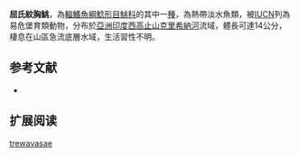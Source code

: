 {{Speciesbox
| name = 屈氏紋胸鮡
| status = VU
| status_system = IUCN3.1
| image = 
| image_width = 250px
| genus = Glyptothorax
| species = trewavasae
| authority = [[Hora|Hora]], 1938
| synonyms = 
}}
'''屈氏紋胸鮡'''，為[[輻鰭魚綱|輻鰭魚綱]][[鯰形目|鯰形目]][[鮡科|鮡科]]的其中一[[種|種]]，為熱帶淡水魚類，被[[IUCN|IUCN]]列為易危堡育類動物，分布於[[亞洲|亞洲]][[印度|印度]][[西高止山|西高止山]][[克里希納河|克里希納河]]流域，體長可達14公分，棲息在山區急流底層水域，生活習性不明。

==参考文献==
*{{FishBase_species|genus=Glyptothorax|species=trewavasae|year=2015|month=3}}

== 扩展阅读 ==
{{refbegin}}
{{wikispecies-inline|Glyptothorax trewavasae|屈氏紋胸鮡}}
{{refend}}
{{Taxonbar|from=Q6431815}}

[[Category:纹胸鮡属|trewavasae]]